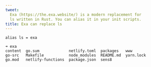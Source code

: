 ```yaml
---
tweet:
  Exa (https://the.exa.website/) is a modern replacement for
  ls written in Rust. You can alias it in your init scripts.
title: Exa can replace ls
---
```


```shell
alias ls = exa
```

```shell
➜ exa
content  go.sum             netlify.toml  packages   www
go-src   Makefile           node_modules  README.md  yarn.lock
go.mod   netlify-functions  package.json  sens8
```
